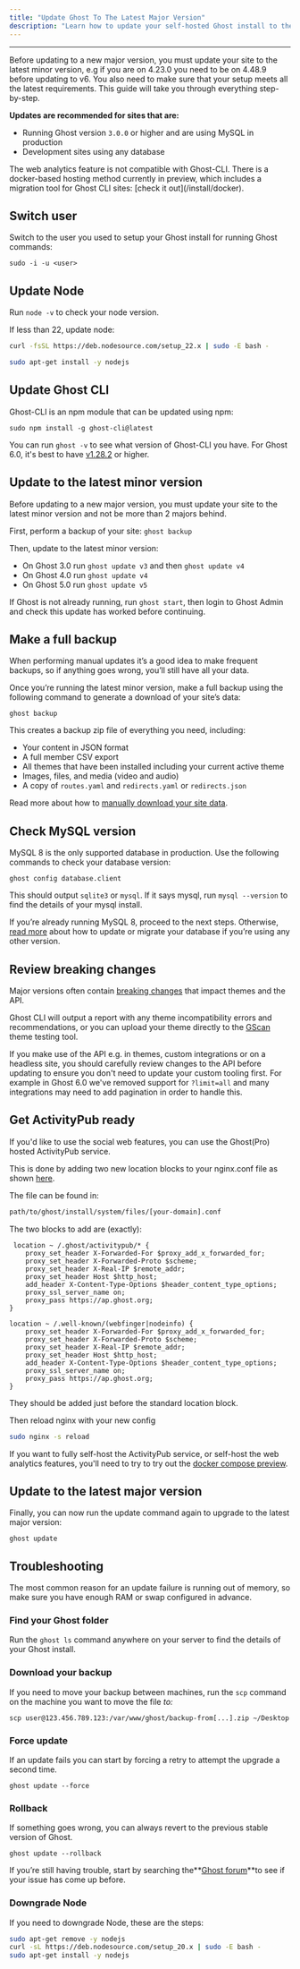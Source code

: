 ```yaml
---
title: "Update Ghost To The Latest Major Version"
description: "Learn how to update your self-hosted Ghost install to the latest major version."
---
```


---

Before updating to a new major version, you must update your site to the latest minor version, e.g if you are on 4.23.0 you need to be on 4.48.9 before updating to v6. You also need to make sure that your setup meets all the latest requirements. This guide will take you through everything step-by-step.

**Updates are recommended for sites that are:**

- Running Ghost version `3.0.0` or higher and are using MySQL in production
- Development sites using any database

<Note>
The web analytics feature is not compatible with Ghost-CLI. There is a docker-based hosting method currently in preview, which includes a migration tool for Ghost CLI sites: [check it out](/install/docker).
</Note>

## Switch user

Switch to the user you used to setup your Ghost install for running Ghost commands:

```shellscript
sudo -i -u <user>
```

## Update Node

Run `node -v` to check your node version.

If less than 22, update node:

```bash
curl -fsSL https://deb.nodesource.com/setup_22.x | sudo -E bash -

sudo apt-get install -y nodejs
```

## Update Ghost CLI

Ghost-CLI is an npm module that can be updated using npm:

```shellscript
sudo npm install -g ghost-cli@latest
```

You can run `ghost -v` to see what version of Ghost-CLI you have. For Ghost 6.0, it's best to have [v1.28.2](https://github.com/TryGhost/Ghost-CLI/releases/tag/v1.28.2) or higher.

## Update to the latest minor version

Before updating to a new major version, you must update your site to the latest minor version and not be more than 2 majors behind.

First, perform a  backup of your site: `ghost backup`

Then, update to the latest minor version:

- On Ghost 3.0 run `ghost update v3` and then `ghost update v4`
- On Ghost 4.0 run `ghost update v4`
- On Ghost 5.0 run `ghost update v5`

If Ghost is not already running, run `ghost start`, then login to Ghost Admin and check this update has worked before continuing.

## Make a full backup

When performing manual updates it’s a good idea to make frequent backups, so if anything goes wrong, you’ll still have all your data.

Once you’re running the latest minor version, make a full backup using the following command to generate a download of your site’s data:

```shellscript
ghost backup
```

This creates a backup zip file of everything you need, including:

- Your content in JSON format
- A full member CSV export
- All themes that have been installed including your current active theme
- Images, files, and media (video and audio)
- A copy of `routes.yaml` and `redirects.yaml` or `redirects.json`

Read more about how to [manually download your site data](/faq/manual-backup/).

## Check MySQL version

MySQL 8 is the only supported database in production. Use the following commands to check your database version:

```shellscript
ghost config database.client
```

This should output `sqlite3` or `mysql`. If it says mysql, run `mysql --version` to find the details of your mysql install.

If you’re already running MySQL 8, proceed to the next steps. Otherwise, [read more](/faq/supported-databases/) about how to update or migrate your database if you’re using any other version.

## Review breaking changes

Major versions often contain [breaking changes](/changes) that impact themes and the API.

Ghost CLI will output a report with any theme incompatibility errors and recommendations, or you can upload your theme directly to the [GScan](https://gscan.ghost.org/) theme testing tool.

If you make use of the API e.g. in themes, custom integrations or on a headless site, you should carefully review changes to the API before updating to ensure you don't need to update your custom tooling first. For example in Ghost 6.0 we've removed support for `?limit=all` and many integrations may need to add pagination in order to handle this.

## Get ActivityPub ready

If you'd like to use the social web features, you can use the Ghost(Pro) hosted ActivityPub service. 

This is done by adding two new location blocks to your nginx.conf file as shown [here](https://github.com/TryGhost/Ghost-CLI/blob/main/extensions/nginx/templates/nginx.conf#L13-L31).


The file can be found in:

```bash
path/to/ghost/install/system/files/[your-domain].conf
```

The two blocks to add are (exactly): 

```shellscript
 location ~ /.ghost/activitypub/* {
    proxy_set_header X-Forwarded-For $proxy_add_x_forwarded_for;
    proxy_set_header X-Forwarded-Proto $scheme;
    proxy_set_header X-Real-IP $remote_addr;
    proxy_set_header Host $http_host;
    add_header X-Content-Type-Options $header_content_type_options;
    proxy_ssl_server_name on;
    proxy_pass https://ap.ghost.org;
}

location ~ /.well-known/(webfinger|nodeinfo) {
    proxy_set_header X-Forwarded-For $proxy_add_x_forwarded_for;
    proxy_set_header X-Forwarded-Proto $scheme;
    proxy_set_header X-Real-IP $remote_addr;
    proxy_set_header Host $http_host;
    add_header X-Content-Type-Options $header_content_type_options;
    proxy_ssl_server_name on;
    proxy_pass https://ap.ghost.org;
}
```
They should be added just before the standard location block.

Then reload nginx with your new config

```bash
sudo nginx -s reload
```

If you want to fully self-host the ActivityPub service, or self-host the web analytics features, you'll need to try to try out the [docker compose preview](/install/docker).

## Update to the latest major version

Finally, you can now run the update command again to upgrade to the latest major version:

```shellscript
ghost update
```

## Troubleshooting

The most common reason for an update failure is running out of memory, so make sure you have enough RAM or swap configured in advance.

### Find your Ghost folder

Run the `ghost ls` command anywhere on your server to find the details of your Ghost install.

### Download your backup

If you need to move your backup between machines, run the `scp` command on the machine you want to move the file _to:_

```shellscript
scp user@123.456.789.123:/var/www/ghost/backup-from[...].zip ~/Desktop
```

### Force update

If an update fails you can start by forcing a retry to attempt the upgrade a second time.

```shellscript
ghost update --force
```

### Rollback

If something goes wrong, you can always revert to the previous stable version of Ghost.

```shellscript
ghost update --rollback
```

If you’re still having trouble, start by searching the\*\*[Ghost forum](https://forum.ghost.org/)\*\*to see if your issue has come up before.

### Downgrade Node

If you need to downgrade Node, these are the steps:

```bash
sudo apt-get remove -y nodejs
curl -sL https://deb.nodesource.com/setup_20.x | sudo -E bash -
sudo apt-get install -y nodejs
```
